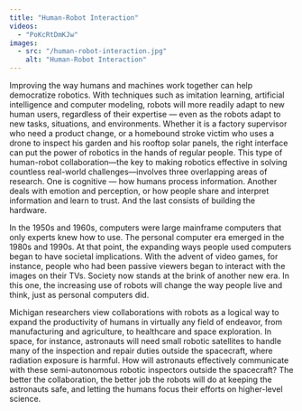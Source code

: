 ```yaml
---
title: "Human-Robot Interaction"
videos:
  - "PoKcRtDmKJw"
images:
  - src: "/human-robot-interaction.jpg"
    alt: "Human-Robot Interaction"
---
```


Improving the way humans and machines work together can help democratize robotics. With techniques such as imitation learning, artificial intelligence and computer modeling, robots will more readily adapt to new human users, regardless of their expertise — even as the robots adapt to new tasks, situations, and environments. Whether it is a factory supervisor who need a product change, or a homebound stroke victim who uses a drone to inspect his garden and his rooftop solar panels, the right interface can put the power of robotics in the hands of regular people.
<VideoRight 
  url="https://youtu.be/PoKcRtDmKJw"
  caption="A look into research in Cortical Neural Prosthetics Lab."
/>
This type of human-robot collaboration—the key to making robotics effective in solving countless real-world challenges—involves three overlapping areas of research. One is cognitive — how humans process information. Another deals with emotion and perception, or how people share and interpret information and learn to trust. And the last consists of building the hardware.

In the 1950s and 1960s, computers were large mainframe computers that only experts knew how to use. The personal computer era emerged in the 1980s and 1990s. At that point, the expanding ways people used computers began to have societal implications. With the advent of video games, for instance, people who had been passive viewers began to interact with the images on their TVs. Society now stands at the brink of another new era. In this one, the increasing use of robots will change the way people live and think, just as personal computers did.

Michigan researchers view collaborations with robots as a logical way to expand the productivity of humans in virtually any field of endeavor, from manufacturing and agriculture, to healthcare and space exploration. In space, for instance, astronauts will need small robotic satellites to handle many of the inspection and repair duties outside the spacecraft, where radiation exposure is harmful. How will astronauts effectively communicate with these semi-autonomous robotic inspectors outside the spacecraft? The better the collaboration, the better job the robots will do at keeping the astronauts safe, and letting the humans focus their efforts on higher-level science.